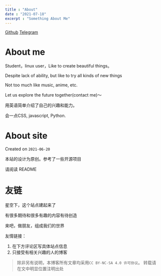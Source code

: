 ```yaml
---
title : "About"
date : "2021-07-18"
excerpt : "Something About Me"
---
```

[Github](https://github.com/7ity)
[Telegram](https://t.me/ity77)


# About me

Student，linux user，Like to create beautiful things。

Despite lack of ability, but like to try all kinds of new things

Not too much like music, anime, etc.

Let us explore the future together(contact me)～

用英语简单介绍了自己的兴趣和能力。

会一点CSS, javascript, Python.

# About site

Created on ``2021-06-20``

本站的设计为原创。参考了一些开源项目

请阅读 README

# 友链


星空下，这个站点建起来了

有很多期待和很多有趣的内容有待创造

来吧，做朋友，组成我们的世界






友情链接：

1. 在下方评论区写具体站点信息
2. 只接受有相关兴趣的人的博客



> 除非另有说明，本博客所有文章均采用`CC BY-NC-SA 4.0 许可协议`。 转载请在文中明显位置注明出处
